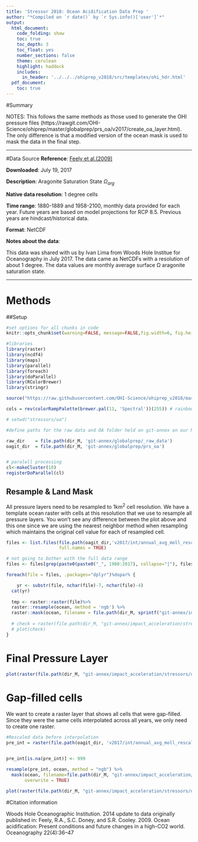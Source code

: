 ```yaml
---
title: 'Stressor 2018: Ocean Acidification Data Prep '
author: "*Compiled on `r date()` by `r Sys.info()['user']`*"
output: 
  html_document:
    code_folding: show
    toc: true
    toc_depth: 3
    toc_float: yes
    number_sections: false
    theme: cerulean
    highlight: haddock
    includes: 
      in_header: '../../../ohiprep_v2018/src/templates/ohi_hdr.html'
  pdf_document:
    toc: true
---
```


#Summary

NOTES: This follows the same methods as those used to generate the OHI pressure files (https://rawgit.com/OHI-Science/ohiprep/master/globalprep/prs_oa/v2017/create_oa_layer.html).  The only difference is that a modified version of the ocean mask is used to mask the data in the final step.    

***

#Data Source
**Reference**: [Feely et al.(2009)](https://darchive.mblwhoilibrary.org/bitstream/handle/1912/3180/22-4_feely.pdf?sequence=1&isAllowed=y)

**Downloaded**: July 19, 2017

**Description**:  Aragonite Saturation State  $\Omega_{arg}$

**Native data resolution**: 1 degree cells

**Time range**: 1880-1889 and 1958-2100, monthly data provided for each year. Future years are based on model projections for RCP 8.5. Previous years are hindcast/historical data.

**Format**:  NetCDF

  
**Notes about the data**:  

This data was shared with us by Ivan Lima from Woods Hole Institue for Oceanography in July 2017. The data came as NetCDFs with a resolution of about 1 degree. The data values are monthly average surface &#937; aragonite saturation state.


***

# Methods


##Setup  

```r

#set options for all chunks in code
knitr::opts_chunk$set(warning=FALSE, message=FALSE,fig.width=6, fig.height=6)

#libraries
library(raster)
library(ncdf4)
library(maps)
library(parallel)
library(foreach)
library(doParallel)
library(RColorBrewer)
library(stringr)

source("https://raw.githubusercontent.com/OHI-Science/ohiprep_v2018/master/src/R/spatial_common.R")

cols = rev(colorRampPalette(brewer.pal(11, 'Spectral'))(255)) # rainbow color scheme

# setwd("stressors/oa")

#define paths for the raw data and OA folder held on git-annex on our NCEAS server, Mazu

raw_dir    = file.path(dir_M, 'git-annex/globalprep/_raw_data')
oagit_dir  = file.path(dir_M, 'git-annex/globalprep/prs_oa')


# paralell processing
cl<-makeCluster(10)
registerDoParallel(cl)


```
  


## Resample & Land Mask

All pressure layers need to be resampled to 1km^2^ cell resolution. We have a template ocean raster with cells at this resolution that we use to resample all pressure layers. You won't see any difference between the plot above and this one since we are using the nearest neighbor method when resampling which maintains the original cell value for each of resampled cell.

```r

files <- list.files(file.path(oagit_dir,'v2017/int/annual_avg_moll_rescaled_int'),
                    full.names = TRUE)

# not going to bother with the full data range
files <- files[grep(paste0(paste0("_", 1980:2017), collapse="|"), files)]

foreach(file = files, .packages="dplyr")%dopar% {

    yr <- substr(file, nchar(file)-7, nchar(file)-4)
  cat(yr)
  
  tmp <- raster::raster(file)%>%
  raster::resample(ocean, method = 'ngb') %>%
  raster::mask(ocean, filename = file.path(dir_M, sprintf("git-annex/impact_acceleration/stressors/oa/final/oa_%s_rescaled_mol.tif", yr)), overwrite=TRUE)
  
  # check = raster(file.path(dir_M, "git-annex/impact_acceleration/stressors/oa/final/oa_1980_rescaled_mol.tif"))
  # plot(check)
}

```


# Final Pressure Layer

```r
plot(raster(file.path(dir_M, "git-annex/impact_acceleration/stressors/oa/final/oa_2016_rescaled_mol.tif"), box=FALSE, axes=FALSE, col=cols, main='Final Ocean Acidification \nPressure Layer 2016'))

```


# Gap-filled cells

We want to create a raster layer that shows all cells that were gap-filled. Since they were the same cells interpolated across all years, we only need to create one raster.

```r

#Rescaled data before interpolation 
pre_int = raster(file.path(oagit_dir, 'v2017/int/annual_avg_moll_rescaled/oa_rescaled_2016.tif'))


pre_int[is.na(pre_int)] <- 999

resample(pre_int, ocean, method = "ngb") %>%
  mask(ocean, filename=file.path(dir_M, "git-annex/impact_acceleration/stressors/oa/int/oa_gf.tif"),
       overwrite = TRUE)

```

```r

plot(raster(file.path(dir_M, "git-annex/impact_acceleration/stressors/oa/int/oa_gf.tif")))

```


#Citation information  

Woods Hole Oceanographic Institution. 2014 update to data originally published in: Feely, R.A., S.C. Doney, and
S.R. Cooley. 2009. Ocean acidification: Present conditions and future changes in a high-CO2 world.
Oceanography 22(4):36–47

